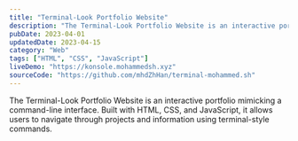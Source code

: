 ```yaml
---
title: "Terminal-Look Portfolio Website"
description: "The Terminal-Look Portfolio Website is an interactive portfolio mimicking a command-line interface. Built with HTML, CSS, and JavaScript, it allows users to navigate through projects and information using terminal-style commands."
pubDate: 2023-04-01
updatedDate: 2023-04-15
category: "Web"
tags: ["HTML", "CSS", "JavaScript"]
liveDemo: "https://konsole.mohammedsh.xyz"
sourceCode: "https://github.com/mhdZhHan/terminal-mohammed.sh"
---
```


The Terminal-Look Portfolio Website is an interactive portfolio mimicking a command-line interface. Built with HTML, CSS, and JavaScript, it allows users to navigate through projects and information using terminal-style commands.
